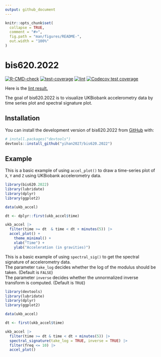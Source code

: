 ```yaml
---
output: github_document
---
```


<!-- README.md is generated from README.Rmd. Please edit that file -->

```r
knitr::opts_chunk$set(
  collapse = TRUE,
  comment = "#>",
  fig.path = "man/figures/README-",
  out.width = "100%"
)
```

# bis620.2022

<!-- badges: start -->
[![R-CMD-check](https://github.com/yihan2027/bis620/actions/workflows/R-CMD-check.yaml/badge.svg)](https://github.com/yihan2027/bis620/actions/workflows/R-CMD-check.yaml)
[![test-coverage](https://github.com/yihan2027/bis620/actions/workflows/test-coverage.yaml/badge.svg)](https://github.com/yihan2027/bis620/actions/workflows/test-coverage.yaml)
[![lint](https://github.com/yihan2027/bis620/actions/workflows/lint.yaml/badge.svg)](https://github.com/yihan2027/bis620/actions/workflows/lint.yaml)
[![Codecov test coverage](https://codecov.io/gh/yihan2027/bis620/branch/main/graph/badge.svg)](https://app.codecov.io/gh/yihan2027/bis620?branch=main)
<!-- badges: end -->

Here is the [lint result.](https://github.com/yihan2027/bis620/actions/workflows/lint.yaml)

The goal of bis620.2022 is to visualize UKBiobank accelerometry data by time series plot and spectral signature plot.

## Installation

You can install the development version of bis620.2022 from [GitHub](https://github.com/) with:

``` r
# install.packages("devtools")
devtools::install_github("yihan2027/bis620.2022")
```

## Example

This is a basic example of using `accel_plot()` to draw a time-series plot of `X`, `Y` and `Z` using UKBiobank accelerometry data.

```r
library(bis620.2022)
library(lubridate)
library(dplyr)
library(ggplot2)

data(ukb_accel)

dt <- dplyr::first(ukb_accel$time)

ukb_accel |>
  filter(time >= dt  & time < dt + minutes(5)) |>
  accel_plot() +
    theme_minimal() +
    xlab("Time") +
    ylab("Acceleration (in gravities)")
```

This is a basic example of using `spectral_sig()` to get the spectral signature of accelerometry data.  
The parameter `take_log` decides whether the log of the modulus should be taken. (Default is `FALSE`)  
The parameter `inverse` decides whether the unnormalized inverse transform is computed. (Default is `TRUE`)

```r
library(devtools)
library(lubridate)
library(dplyr)
library(ggplot2)

data(ukb_accel)

dt <- first(ukb_accel$time)

ukb_accel |>
  filter(time >= dt & time < dt + minutes(5)) |>
  spectral_signature(take_log = TRUE, inverse = TRUE) |>
  filter(freq <= 10) |>
  accel_plot()
```
